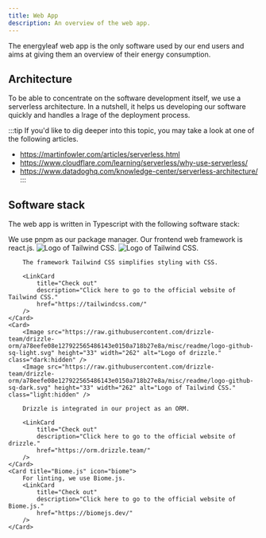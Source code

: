 ```yaml
---
title: Web App
description: An overview of the web app.
---
```



The energyleaf web app is the only software used by our end users and aims at giving them an overview of their energy consumption.

## Architecture

To be able to concentrate on the software development itself, we use a serverless architecture. In a nutshell, it helps us developing our software quickly and handles a lrage of the deployment process.

:::tip
If you'd like to dig deeper into this topic, you may take a look at one of the following articles.
- https://martinfowler.com/articles/serverless.html
- https://www.cloudflare.com/learning/serverless/why-use-serverless/
- https://www.datadoghq.com/knowledge-center/serverless-architecture/
:::

## Software stack

The web app is written in Typescript with the following software stack:

<CardGrid stagger>
	<Card title="pnpm" icon="pnpm">
		We use pnpm as our package manager.
        <LinkCard
            title="Check out"
            description="Click here to go to the official website of pnpm."
            href="https://pnpm.io/"
        />
	</Card>
	<Card title="React.js" icon="seti:react">
		Our frontend web framework is react.js.
        <LinkCard
            title="Check out"
            description="Click here to go to the official website of React.js."
            href="https://react.dev/"
        />
	</Card>
	<Card>
        <Image src={tailwindimage} alt="Logo of Tailwind CSS." class="dark:hidden" />
        <Image src={tailwindimageDark} alt="Logo of Tailwind CSS." class="light:hidden" />
        
        The framework Tailwind CSS simplifies styling with CSS.
		
        <LinkCard
            title="Check out"
            description="Click here to go to the official website of Tailwind CSS."
            href="https://tailwindcss.com/"
        />
	</Card>
    <Card>
        <Image src="https://raw.githubusercontent.com/drizzle-team/drizzle-orm/a78eefe08e127922565486143e0150a718b27e8a/misc/readme/logo-github-sq-light.svg" height="33" width="262" alt="Logo of drizzle." class="dark:hidden" />
        <Image src="https://raw.githubusercontent.com/drizzle-team/drizzle-orm/a78eefe08e127922565486143e0150a718b27e8a/misc/readme/logo-github-sq-dark.svg" height="33" width="262" alt="Logo of Tailwind CSS." class="light:hidden" />
        
        Drizzle is integrated in our project as an ORM.
		
        <LinkCard
            title="Check out"
            description="Click here to go to the official website of drizzle."
            href="https://orm.drizzle.team/"
        />
	</Card>
    <Card title="Biome.js" icon="biome">
		For linting, we use Biome.js.
        <LinkCard
            title="Check out"
            description="Click here to go to the official website of Biome.js."
            href="https://biomejs.dev/"
        />
	</Card>
</CardGrid>


